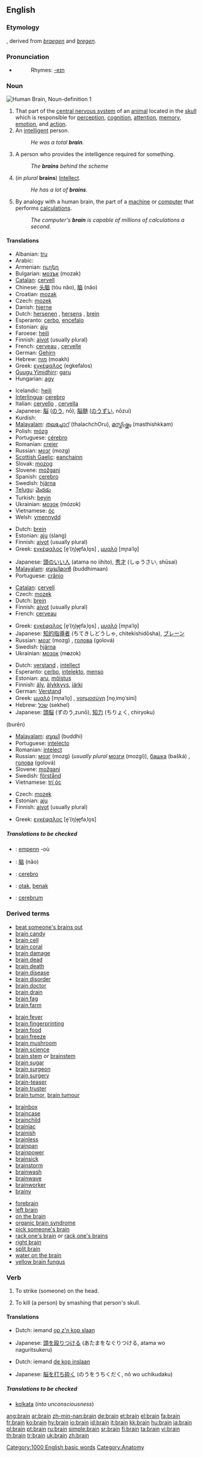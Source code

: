 {{wikipedia|Brain (disambiguation)}}
==English==

===Etymology===
{{ME.}}, derived from {{OE.}} ''[[braegen]]'' and ''[[bregen]]''.

===Pronunciation===
*{{audio|en-us-brain.ogg|Audio (US)}}
*:Rhymes: [[Rhymes:English:-eɪn|-eɪn]]

===Noun===
{{wikipedia}}
[[Image:Human brain NIH.jpg|thumb|right|Human Brain, Noun-definition 1]]
{{en-noun}}

# That part of the [[central nervous system]] of an [[animal]] located in the [[skull]] which is responsible for [[perception]], [[cognition]], [[attention]], [[memory]], [[emotion]], and [[action]].
# An [[intelligent]] person.
#:''He was a total '''brain'''.''
# {{context|English pluralia tantum}} A person who provides the intelligence required for something.
#:''The '''brains''' behind the scheme''
# (''in plural'' '''brains''') [[Intellect]].
#:''He has a lot of '''brains'''.''
# By analogy with a human brain, the part of a [[machine]] or [[computer]] that performs [[calculation]]s.
#:''The computer's '''brain''' is capable of millions of calculations a second.''

====Translations====
{{trans-top|organ}}
*Albanian: [[tru]] {{m}}
*Arabic: {{ARchar|[[مخ]]}}
*Armenian: [[ուղեղ]]
*Bulgarian: [[мозък]] (mozak) {{m}}
*[[Catalan]]: [[cervell]] {{m}}
*Chinese: [[头脑]] (tóu nǎo), [[脑]] (nǎo)
*Croatian: [[mozak]] {{m}}
*Czech: [[mozek]] {{m}}
*Danish: [[hjerne]] {{g|Danish}}
*Dutch: [[hersenen]] {{p}}, [[hersens]] {{p}}, [[brein]] {{n}}
*Esperanto: [[cerbo]], [[encefalo]]
*Estonian: [[aju]]
*Faroese: [[heili]] {{m}}
*Finnish: [[aivot]] (usually plural)
*French: [[cerveau]] {{m}}, [[cervelle]] {{f}} {{italbrac|pejorative or when used as food}}
*German: [[Gehirn]] {{n}}
*Hebrew: [[מוח]] (moakh) {{m}}
*Greek: [[εγκέφαλος]] (egkefalos) {{m}}
*[[Guugu Yimidhirr]]: [[garu]]
*Hungarian: [[agy]]
{{trans-mid}}
*Icelandic: [[heili]] {{m}}
*[[Interlingua]]: [[cerebro]]
*Italian: [[cervello]] {{m}}, [[cervella]] {{f}} {{italbrac|when used as food}}
*Japanese: [[脳]] ([[のう]], nō), [[脳髄]] ([[のうずい]], nōzui)
*Kurdish: {{KUchar|[[مێشک]]}}
*[[Malayalam]]: [[തലച്ചോറ്‌]] (thalachchOru), [[മസ്തിഷ്ക്കം]] (masthishkkam)
*Polish: [[mózg]] {{m}}
*Portuguese: [[cérebro]] {{m}}
*Romanian: [[creier]] {{m}}
*Russian: [[мозг]] (mozg) {{m}}
*[[Scottish Gaelic]]: [[eanchainn]] {{f}}
*Slovak: [[mozog]] {{m}}
*Slovene: [[možgani]] {{m}} {{p}}
*Spanish: [[cerebro]] {{m}}
*Swedish: [[hjärna]] {{c}}
*[[Telugu]]: [[మెదడు]]
*Turkish: [[beyin]]
*Ukrainian: [[мозок]] {{m}} (mózok)
*Vietnamese: [[óc]]
*Welsh: [[ymennydd]]
{{trans-bottom}}

{{trans-top|intelligent person}}
*Dutch: [[brein]] {{n}}
*Estonian: [[aju]] (slang)
*Finnish: [[aivot]] (usually plural)
*Greek: [[εγκέφαλος]] [e̞ˈ(ŋ)ɟe̞faˌlo̞s] {{m}}, [[μυαλό]] [mɲaˈlo̞] {{n}}
{{trans-mid}}
*Japanese: [[頭のいい人]] (atama no iihito), [[秀才]] (しゅうさい, shūsai)
*[[Malayalam]]: [[ബുദ്ധിമാന്‍]] (buddhimaan)
*Portuguese: [[crânio]] {{m}} {{italbrac|slang}}
{{trans-bottom}}

{{trans-top|person providing intelligence}}
*[[Catalan]]: [[cervell]] {{m}}
*Czech: [[mozek]] {{m}}
*Dutch: [[brein]] {{n}}
*Finnish: [[aivot]] (usually plural)
*French: [[cerveau]] {{m}}
{{trans-mid}}
*Greek: [[εγκέφαλος]] [e̞ˈ(ŋ)ɟe̞faˌlo̞s] {{m}}, [[μυαλό]] [mɲaˈlo̞] {{n}}
*Japanese: [[知的指導者]] (ちてきしどうしゃ, chitekishidōsha), [[ブレーン]]
*Russian: [[мозг]] (mozg) {{m}}, [[голова]] (golová) {{f}}
*Swedish: [[hjärna]] {{c}}
*Ukrainian: [[мозок]] {{m}} (m'''o'''zok)
{{trans-bottom}}

{{trans-top|brains: intellect}}
*Dutch: [[verstand]] {{m}}, [[intellect]] {{n}}
*Esperanto: [[cerbo]], [[intelekto]], [[menso]]
*Estonian: [[aru]], [[mõistus]]
*Finnish: [[äly]], [[älykkyys]], [[järki]]
*German: [[Verstand]] {{m}}
*Greek: [[μυαλό]] [mɲaˈlo̞] {{n}}, [[νοημοσύνη]] [no̞ˌimo̞ˈsini] {{f}}
*Hebrew: [[שכל]] (sekhel) {{m}}
*Japanese: [[頭脳]] (ずのう,zunō), [[知力]] (ちりょく, chiryoku)
(burēn)
{{trans-mid}}
*[[Malayalam]]: [[ബുദ്ധി]] (buddhi)
*Portuguese: [[intelecto]]
*Romanian: [[intelect]] {{n}}
*Russian: [[мозг]] (mozg) {{m}} (''usually plural'' [[мозги]] (mozgí)), [[башка]] (bašká) {{f}}, [[голова]] (golová) {{f}}
*Slovene: [[možgani]] {{m}} {{p}}
*Swedish: [[förstånd]] {{n}}
*Vietnamese: [[trí óc]]
{{trans-bottom}}

{{trans-top|part of computer}}
*Czech: [[mozek]] {{m}}
*Estonian: [[aju]]
*Finnish: [[aivot]] (usually plural)
{{trans-mid}}
*Greek: [[εγκέφαλος]] [e̞ˈ(ŋ)ɟe̞faˌlo̞s] {{m}}
{{trans-bottom}}

=====Translations to be checked=====
{{checktrans}}
*{{ttbc|Breton}}: [[empenn]] {{m}} -où
*{{ttbc|Chinese}}: [[脑]] (nǎo)
*{{ttbc|Ido}}: [[cerebro]]
*{{ttbc|Indonesian}}: [[otak]], [[benak]]
*{{ttbc|Latin}}: [[cerebrum]] {{n}}

===Derived terms===
{{top4}}
*[[beat someone's brains out]]
*[[brain candy]]
*[[brain cell]]
*[[brain coral]]
*[[brain damage]]
*[[brain dead]]
*[[brain death]]
*[[brain disease]]
*[[brain disorder]]
*[[brain doctor]]
*[[brain drain]]
*[[brain fag]]
*[[brain farm]]
{{mid4}}
*[[brain fever]]
*[[brain fingerprinting]]
*[[brain food]]
*[[brain freeze]]
*[[brain mushroom]]
*[[brain science]]
*[[brain stem]] ''or'' [[brainstem]]
*[[brain sugar]]
*[[brain surgeon]]
*[[brain surgery]]
*[[brain-teaser]]
*[[brain truster]]
*[[brain tumor]], [[brain tumour]]
{{mid4}}
*[[brainbox]]
*[[braincase]]
*[[brainchild]]
*[[brainiac]]
*[[brainish]]
*[[brainless]]
*[[brainpan]]
*[[brainpower]]
*[[brainsick]]
*[[brainstorm]]
*[[brainwash]]
*[[brainwave]]
*[[brainworker]]
*[[brainy]]
{{mid4}}
*[[forebrain]]
*[[left brain]]
*[[on the brain]]
*[[organic brain syndrome]]
*[[pick someone's brain]]
*[[rack one's brain]] ''or'' [[rack one's brains]]
*[[right brain]]
*[[split brain]]
*[[water on the brain]]
*[[yellow brain fungus]]
{{bottom}}

===Verb===
{{en-verb}}

# {{context|slang|transitive}} To strike (someone) on the head.
# {{transitive}} To kill (a person) by smashing that person's skull.

{{seeCites}}

====Translations====
{{trans-top|to strike on the head}}
*Dutch: iemand [[op z'n kop slaan]]
{{trans-mid}}
*Japanese: [[頭を殴りつける]] (あたまをなぐりつける, atama wo naguritsukeru)
{{trans-bottom}}

{{trans-top|to kill a person}}
*Dutch: iemand [[de kop inslaan]]
{{trans-mid}}
*Japanese: [[脳を打ち砕く]] (のうをうちくだく, nō wo uchikudaku)
{{trans-bottom}}

=====Translations to be checked=====
{{checktrans}}
*[[kolkata]] (''into unconsciousness'')<!--what language and what sense is this for?-->

[[Category:1000 English basic words]]
[[Category:Anatomy]]

[[ang:brain]]
[[ar:brain]]
[[zh-min-nan:brain]]
[[de:brain]]
[[et:brain]]
[[el:brain]]
[[fa:brain]]
[[fr:brain]]
[[ko:brain]]
[[hy:brain]]
[[io:brain]]
[[id:brain]]
[[it:brain]]
[[kk:brain]]
[[hu:brain]]
[[ja:brain]]
[[pl:brain]]
[[pt:brain]]
[[ru:brain]]
[[simple:brain]]
[[sr:brain]]
[[fi:brain]]
[[ta:brain]]
[[vi:brain]]
[[th:brain]]
[[tr:brain]]
[[uk:brain]]
[[zh:brain]]